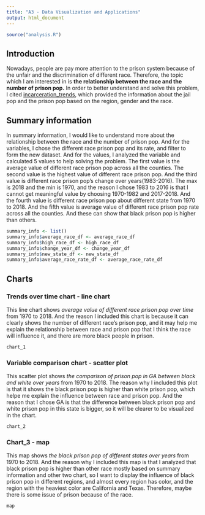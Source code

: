```yaml
---
title: "A3 - Data Visualization and Applications"
output: html_document
---
```


```r
source("analysis.R")
```


## Introduction

Nowadays, people are pay more attention to the prison system because of the unfair and the discrimination of different race. Therefore, the topic which I am interested in is **the relationship between the race and the number of prison pop.** In order to better understand and solve this problem, I cited [incarceration_trends](https://raw.githubusercontent.com/vera-institute/incarceration-trends/master/incarceration_trends.csv), which provided the information about the jail pop and the prison pop based on the region, gender and the race.  

## Summary information

In summary information, I would like to understand more about the relationship between the race and the number of prison pop. And for the variables, I chose the different race prison pop and its rate, and filter to form the new dataset. And for the values, I analyzed the variable and calculated 5 values to help solving the problem. The first value is the average value of different race prison pop across all the counties. The second value is the highest value of different race prison pop. And the third value is different race prison pop's change over years(1983-2016). The max is 2018 and the min is 1970, and the reason I chose 1983 to 2016 is that I cannot get meaningful value by choosing 1970-1982 and 2017-2018. And the fourth value is different race prison pop about different state from 1970 to 2018. And the fifth value is average value of different race prison pop rate across all the counties. And these can show that black prison pop is higher than others. 

```r
summary_info <- list()
summary_info$average_race_df <- average_race_df
summary_info$high_race_df <- high_race_df
summary_info$change_year_df <- change_year_df
summary_info$new_state_df <- new_state_df
summary_info$average_race_rate_df <- average_race_rate_df
```

## Charts

### Trends over time chart - line chart

This line chart shows _average value of different race prison pop over time_ from 1970 to 2018. And the reason I included this chart is because it can clearly shows the number of different race's prison pop, and it may help me explain the relationship between race and prison pop that I think the race will influence it, and there are more black people in prison. 

```r
chart_1
```


### Variable comparison chart - scatter plot

This scatter plot shows _the comparison of prison pop in GA between black and white over years_ from 1970 to 2018. The reason why I included this plot is that it shows the black prison pop is higher than white prison pop, which helpe me explain the influence between race and prison pop. And the reason that I chose GA is that the difference between black prison pop and white prison pop in this state is bigger, so it will be clearer to be visualized in the chart. 

```r
chart_2
```

### Chart_3 - map

This map shows _the black prison pop of different states over years_  from 1970 to 2018. And the reason why I included this map is that I analyzed that black prison pop is higher than other race mostly based on summary information and other two chart, so I want to display the influence of black prison pop in different regions, and almost every region has color, and the region with the heaviest color are California and Texas. Therefore, maybe there is some issue of prison because of the race. 

```r
map
```


